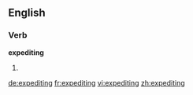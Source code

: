 ==English==

===Verb===
'''expediting'''

# {{present participle of|expedite}}

[[de:expediting]]
[[fr:expediting]]
[[vi:expediting]]
[[zh:expediting]]